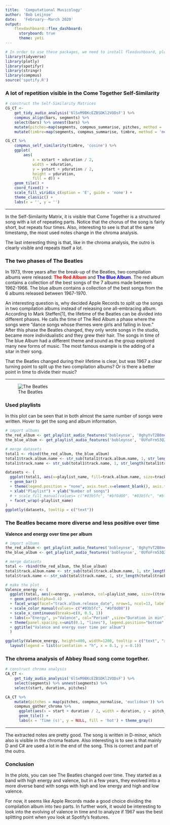 ```yaml
---
title:  'Computational Musicology'
author: 'Bob Leijnse'
date:   'February--March 2020'
output: 
    flexdashboard::flex_dashboard:
      storyboard: true
      theme: yeti
---
```


```r
# In order to use these packages, we need to install flexdashboard, plotly, and Cairo.
library(tidyverse)
library(plotly)
library(spotifyr)
library(stringr)
library(compmus)
source('spotify.R')
```
### A lot of repetition visible in the Come Together Self-Similarity

```r
# construct the Self-Similarity Matrices
CG_CT <- 
    get_tidy_audio_analysis('6lSxM9BKcEZBSDKl2VODsF') %>% 
    compmus_align(bars, segments) %>% 
    select(bars) %>% unnest(bars) %>% 
    mutate(pitches=map(segments, compmus_summarise, pitches, method = 'rms', norm = 'euclidean')) %>% 
    mutate(timbre=map(segments, compmus_summarise, timbre, method = 'mean'))

CG_CT %>% 
    compmus_self_similarity(timbre, 'cosine') %>% 
    ggplot(
        aes(
            x = xstart + xduration / 2, 
            width = xduration,
            y = ystart + yduration / 2,
            height = yduration,
            fill = d)) + 
    geom_tile() +
    coord_fixed() +
    scale_fill_viridis_c(option = 'E', guide = 'none') +
    theme_classic() +
    labs(x = '', y = '')
```

***

In the Self-Similarity Matrix, it is visible that Come Together is a structured song with a lot of repeating parts. Notice that the chorus of the song is fairly short, but repeats four times. Also, interesting to see is that at the same timestamp, the most used notes change in the chroma analysis.

The last interesting thing is that, like in the chroma analysis, the outro is clearly visible and repeats itself a lot.

### **The two phases of The Beatles** {data-commentary-width=1200}

In 1973, three years after the break-up of the Beatles, two compilation albums were released: 
<span style='color:red'><b>The Red Album</b></span> and <span style='color:blue'><b>The Blue Album</b></span>. The red album contains a collection of the best songs of the 7 albums made between 1962-1966. The blue album contains a collection of the best songs from the 6 albums released between 1967-1970.

An interesting question is, why decided Apple Records to split up the songs in two compilation albums instead of releasing one all-embracing album. According to Mark Steffen[1], the lifetime of the Beatles can be divided into different phases. He calls the time of The Red Album a phase where the songs were "dance songs whose themes were girls and falling in love." After this phase the Beatles changed, they only wrote songs in the studio, became more individualistic and they grew their hair. The songs in time of The blue Album had a different theme and sound as the group explored many new forms of music. The most famous example is the adding of a sitar in their song.

That the Beatles changed during their lifetime is clear, but was 1967 a clear turning point to split up the two compilation albums? Or is there a better point in time to divide their music?

***

![The Beatles](beatles.jpg "Title")

### **Used playlists**

In this plot can be seen that in both almost the same number of songs were written. Hover to get the song and album information.
```r


# import albums
the_red_album <- get_playlist_audio_features('bobleynse', '0ghyYvT2B8me30mShW8pUB')
the_blue_album <- get_playlist_audio_features('bobleynse', '0UfoFrm53Q2G7kuQMjchvs')

# merge datasets
total1 <- rbind(the_red_album, the_blue_album)
total1$track.album.name <- str_sub(total1$track.album.name, 1, str_length(total1$track.album.name)-13)
total1$track.name <- str_sub(total1$track.name, 1, str_length(total1$track.name)-18)

datasets <- (
  ggplot(total1, aes(x=playlist_name, fill=track.album.name, size=track.name, text=paste("Album:", track.album.name, "\nSong:", track.name))) 
  + geom_bar()
  + theme(legend.position = "none", axis.text.x=element_blank(), axis.title.x=element_blank())
  + xlab("Playlist") + ylab("Number of songs")
  # + scale_fill_manual(values= c("#03b5fc", "#bf0d00", "#03b5fc", "#bf0d00", "#bf0d00", "#bf0d00", "#bf0d00", "#bf0d00", "#bf0d00", "#bf0d00", "#bf0d00", "#bf0d00", "#bf0d00")) 
  + facet_wrap(~playlist_name)
)
ggplotly(datasets, tooltip = c("text"))


```

### **The Beatles became more diverse and less positive over time**
**Valence and energy over time per album**
```r
# import albums
the_red_album <- get_playlist_audio_features('bobleynse', '0ghyYvT2B8me30mShW8pUB')
the_blue_album <- get_playlist_audio_features('bobleynse', '0UfoFrm53Q2G7kuQMjchvs')

# merge datasets
total <- rbind(the_red_album, the_blue_album)
total$track.album.name <- str_sub(total$track.album.name, 1, str_length(total$track.album.name)-13)
total$track.name <- str_sub(total$track.name, 1, str_length(total$track.name)-18)

# make the plot
Valence_energy <- (
  ggplot(total, aes(x=energy, y=valence, col=playlist_name, size=((track.duration_ms/1000)/60), text=paste("Song:", track.name, "\nAlbum:", track.album.name)))
  + geom_point(alpha=0.4) 
  + facet_wrap(facet="track.album.release_date", nrow=1, ncol=13, labeller=label_wrap_gen(width=10)) 
  + scale_color_manual(values= c("#03b5fc", "#bf0d00")) 
  + scale_x_continuous(breaks=c(0, 0.5, 1)) 
  + labs(x="Energy", y="Valence", col="Period" ,size="Duration in min")
  + theme(panel.spacing.x=unit(0.1, "lines"), legend.position="bottom", legend.box = "vertical") 
  + ggtitle("Valence and energy over time per album")
  )

ggplotly(Valence_energy, height=400, width=1200, tooltip = c("text", "x", "y")) %>%
  layout(legend = list(orientation = "h", x = 0.1, y =-0.1))
```

### **The chroma analysis of Abbey Road song come together.**
```r
# construct chroma analysis
CA_CT <- 
    get_tidy_audio_analysis('6lSxM9BKcEZBSDKl2VODsF') %>% 
    select(segments) %>% unnest(segments) %>% 
    select(start, duration, pitches)

CA_CT %>% 
    mutate(pitches = map(pitches, compmus_normalise, 'euclidean')) %>% 
    compmus_gather_chroma %>% 
      ggplot(aes(x = start + duration / 2, width = duration, y = pitch_class, fill = value)) + 
      geom_tile() +
      labs(x = 'Time (s)', y = NULL, fill = 'hot') + theme_gray()
```

***

The extracted notes are pretty good. The song is written in D-minor, which also is visible in the chroma feature. Also interesting is to see is that mainly D and C# are used a lot in the end of the song. This is correct and part of the outro.


### **Conclusion**

In the plots, you can see The Beatles changed over time. They started as a band with high energy and valence, but in a few years, they evolved into a more diverse band with songs with high and low energy and high and low valence.

For now, it seems like Apple Records made a good choice dividing the compilation album into two parts. In further work, it would be interesting to look into the evolving of valence in time and to analyze if 1967 was the best splitting point when you look at Spotify's features.
